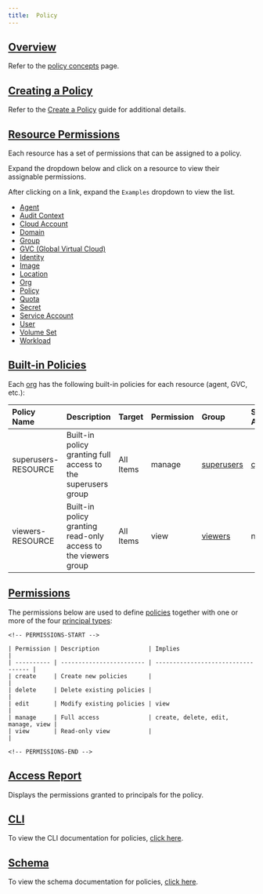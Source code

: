 ```yaml
---
title:  Policy
---
```


## [Overview](#overview)

Refer to the [policy concepts](/concepts/policy) page.

## [Creating a Policy](#create)

Refer to the [Create a Policy](guides/policy) guide for additional details.

## [Resource Permissions](#permissions)

Each resource has a set of permissions that can be assigned to a policy.

Expand the dropdown below and click on a resource to view their assignable permissions.

<Accordion title="Resources">

After clicking on a link, expand the `Examples` dropdown to view the list.

- [Agent](/api-reference/cli#agent-permissions)
- [Audit Context](/api-reference/cli#auditctx-permissions)
- [Cloud Account](/api-reference/cli#cloudaccount-permissions)
- [Domain](/api-reference/cli#domain-permissions)
- [Group](/api-reference/cli#group-permissions)
- [GVC (Global Virtual Cloud)](/api-reference/cli#gvc-permissions)
- [Identity](/api-reference/cli#identity-permissions)
- [Image](/api-reference/cli#image-permissions)
- [Location](/api-reference/cli#location-permissions)
- [Org](/api-reference/cli#org-permissions)
- [Policy](/api-reference/cli#policy-permissions)
- [Quota](/api-reference/cli#quota-permissions)
- [Secret](/api-reference/cli#secret-permissions)
- [Service Account](/api-reference/cli#serviceaccount-permissions)
- [User](/api-reference/cli#user-permissions)
- [Volume Set](/api-reference/cli#volumeset-permissions)
- [Workload](/api-reference/cli#workload-permissions)

</Accordion>

## [Built-in Policies](#builtin)

Each [org](/api-reference/org) has the following built-in policies for each resource (agent, GVC, etc.):

| Policy Name         | Description                                                    | Target    | Permission | Group                       | Service Account                        |
| :------------------ | :------------------------------------------------------------- | :-------- | :--------- | :-------------------------- | :------------------------------------- |
| superusers-RESOURCE | Built-in policy granting full access to the superusers group   | All Items | manage     | [superusers](group#builtin) | [controlplane](serviceaccount#builtin) |
| viewers-RESOURCE    | Built-in policy granting read-only access to the viewers group | All Items | view       | [viewers](group#builtin)    | none                                   |

## [Permissions](#permissions)

The permissions below are used to define [policies](/api-reference/policy) together with one or more of the four
[principal types](/concepts/principal_types):
```
<!-- PERMISSIONS-START -->

| Permission | Description              | Implies                            |
| ---------- | ------------------------ | ---------------------------------- |
| create     | Create new policies      |                                    |
| delete     | Delete existing policies |                                    |
| edit       | Modify existing policies | view                               |
| manage     | Full access              | create, delete, edit, manage, view |
| view       | Read-only view           |                                    |

<!-- PERMISSIONS-END -->
```
## [Access Report](#access-report)

Displays the permissions granted to principals for the policy.

## [CLI](#cli)

To view the CLI documentation for policies, [click here](cli#policy).

## [Schema](#schema)

To view the schema documentation for policies, [click here](schemas/policy).
